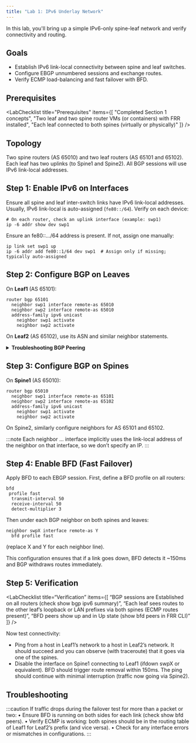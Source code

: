```yaml
---
title: "Lab 1: IPv6 Underlay Network"
---
```


In this lab, you'll bring up a simple IPv6-only spine-leaf network and verify connectivity and routing.

## Goals

- Establish IPv6 link-local connectivity between spine and leaf switches.
- Configure EBGP unnumbered sessions and exchange routes.
- Verify ECMP load-balancing and fast failover with BFD.

## Prerequisites

<LabChecklist title="Prerequisites" items={[
  "Completed Section 1 concepts",
  "Two leaf and two spine router VMs (or containers) with FRR installed",
  "Each leaf connected to both spines (virtually or physically)"
]} />

## Topology

Two spine routers (AS 65010) and two leaf routers (AS 65101 and 65102). Each leaf has two uplinks (to Spine1 and Spine2). All BGP sessions will use IPv6 link-local addresses.

## Step 1: Enable IPv6 on Interfaces

Ensure all spine and leaf inter-switch links have IPv6 link-local addresses. Usually, IPv6 link-local is auto-assigned (`fe80::/64`). Verify on each device:
```shell
# On each router, check an uplink interface (example: swp1)
ip -6 addr show dev swp1
```

Ensure an fe80::.../64 address is present. If not, assign one manually:

```shell
ip link set swp1 up
ip -6 addr add fe80::1/64 dev swp1  # Assign only if missing; typically auto-assigned
```

## Step 2: Configure BGP on Leaves

On **Leaf1** (AS 65101):
```FRR
router bgp 65101
  neighbor swp1 interface remote-as 65010
  neighbor swp2 interface remote-as 65010
  address-family ipv6 unicast
    neighbor swp1 activate
    neighbor swp2 activate
```

On **Leaf2** (AS 65102), use its ASN and similar neighbor statements.

<details>
<summary><strong>Troubleshooting BGP Peering</strong></summary>
If BGP sessions do not establish:
- Check that link-local addresses are reachable: e.g., from Leaf1, `ping6 fe80::1%swp1` (spine1's link-local) [oai_citation:1‡blog.ipspace.net](https://blog.ipspace.net/2022/11/bgp-unnumbered-duct-tape/#:~:text=r1,keepalive%20interval%20is%203%20seconds).
- Verify ASNs and interface names match on both ends.
- Use `vtysh -c "show bgp ipv6 summary"` on each router to see neighbor status.
</details>

## Step 3: Configure BGP on Spines

On **Spine1** (AS 65010):
```FRR
router bgp 65010
  neighbor swp1 interface remote-as 65101
  neighbor swp2 interface remote-as 65102
  address-family ipv6 unicast
    neighbor swp1 activate
    neighbor swp2 activate
```

On Spine2, similarly configure neighbors for AS 65101 and 65102.

:::note
Each neighbor ... interface implicitly uses the link-local address of the neighbor on that interface, so we don’t specify an IP.
:::

## Step 4: Enable BFD (Fast Failover)

Apply BFD to each EBGP session. First, define a BFD profile on all routers:

```FRR
bfd
 profile fast
  transmit-interval 50
  receive-interval 50
  detect-multiplier 3
```

Then under each BGP neighbor on both spines and leaves:

```FRR
neighbor swpX interface remote-as Y
  bfd profile fast
```

(replace X and Y for each neighbor line).

This configuration ensures that if a link goes down, BFD detects it ~150ms and BGP withdraws routes immediately.

## Step 5: Verification

<LabChecklist title=“Verification” items={[
“BGP sessions are Established on all routers (check show bgp ipv6 summary)”,
“Each leaf sees routes to the other leaf’s loopback or LAN prefixes via both spines (ECMP routes present)”,
“BFD peers show up and in Up state (show bfd peers in FRR CLI)”
]} />

Now test connectivity:
- Ping from a host in Leaf1’s network to a host in Leaf2’s network. It should succeed and you can observe (with traceroute) that it goes via one of the spines.
- Disable the interface on Spine1 connecting to Leaf1 (ifdown swpX or equivalent). BFD should trigger route removal within 150ms. The ping should continue with minimal interruption (traffic now going via Spine2).

## Troubleshooting

:::caution
If traffic drops during the failover test for more than a packet or two:
	•	Ensure BFD is running on both sides for each link (check show bfd peers).
	•	Verify ECMP is working: both spines should be in the routing table of Leaf1 for Leaf2’s prefix (and vice versa).
	•	Check for any interface errors or mismatches in configurations.
:::